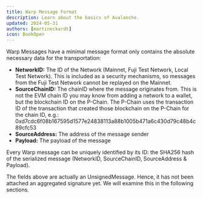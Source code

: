 ```yaml
---
title: Warp Message Format
description: Learn about the basics of Avalanche.
updated: 2024-05-31
authors: [martineckardt]
icon: BookOpen
---
```


Warp Messages have a minimal message format only contains the absolute necessary data for the transportation:

- **NetworkID:** The ID of the Network (Mainnet, Fuji Test Network, Local Test Network). This is included as a security mechanisms, so messages from the Fuji Test Network cannot be replayed on the Mainnet.
- **SourceChainID:** The chainID where the message originates from. This is not the EVM chain ID you may know from adding a network to a wallet, but the blockchain ID on the P-Chain. The P-Chain uses the transaction ID of the transaction that created those blockchain on the P-Chain for the chain ID, e.g.: 0xd7cdc6f08b167595d1577e24838113a88b1005b471a6c430d79c48b4c89cfc53
- **SourceAddress:** The address of the message sender
- **Payload:** The payload of the message

Every Warp message can be uniquely identified by its ID: the SHA256 hash of the serialized message (NetworkID, SourceChainID, SourceAddress & Payload).

The fields above are actually an UnsignedMessage. Hence, it has not been attached an aggregated signature yet. We will examine this in the following sections. 